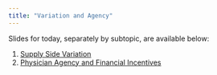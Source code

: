 ```yaml
---
title: "Variation and Agency"
---
```


Slides for today, separately by subtopic, are available below:

1. [Supply Side Variation](/slides/class13-1.pptx)
2. [Physician Agency and Financial Incentives](/slides/class13-2.pdf)